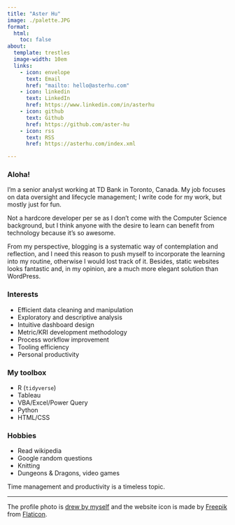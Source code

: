 ```yaml
---
title: "Aster Hu"
image: ./palette.JPG
format:
  html:
    toc: false
about:
  template: trestles
  image-width: 10em
  links:
    - icon: envelope
      text: Email
      href: "mailto: hello@asterhu.com"
    - icon: linkedin
      text: LinkedIn
      href: https://www.linkedin.com/in/asterhu
    - icon: github
      text: Github
      href: https://github.com/aster-hu
    - icon: rss
      text: RSS
      href: https://asterhu.com/index.xml

---
```


### Aloha!

I'm a senior analyst working at TD Bank in Toronto, Canada. My job focuses on data oversight and lifecycle management; I write code for my work, but mostly just for fun.

Not a hardcore developer per se as I don't come with the Computer Science background, but I think anyone with the desire to learn can benefit from technology because it's so awesome.

From my perspective, blogging is a systematic way of contemplation and reflection, and I need this reason to push myself to incorporate the learning into my routine, otherwise I would lost track of it. Besides, static websites looks fantastic and, in my opinion, are a much more elegant solution than WordPress.

### Interests

- Efficient data cleaning and manipulation
- Exploratory and descriptive analysis
- Intuitive dashboard design
- Metric/KRI development methodology
- Process workflow improvement
- Tooling efficiency
- Personal productivity

### My toolbox

- R (`tidyverse`)
- Tableau
- VBA/Excel/Power Query
- Python
- HTML/CSS

### Hobbies

- Read wikipedia
- Google random questions
- Knitting
- Dungeons & Dragons, video games

Time management and productivity is a timeless topic.

---

The profile photo is [drew by myself](/post/2021-08-15-palette-profile-photo/index.qmd) and the website icon is made by [Freepik](https://www.freepik.com) from [Flaticon](https://www.flaticon.com/).
